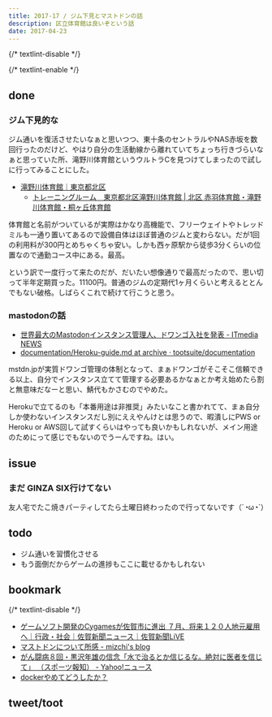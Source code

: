 ```yaml
---
title: 2017-17 / ジム下見とマストドンの話
description: 区立体育館は良いぞという話
date: 2017-04-23
---
```


{/* textlint-disable */}


{/* textlint-enable */}

## done

### ジム下見的な

<X url="https://twitter.com/legnoh/status/856085089167564800" />

ジム通いを復活させたいなぁと思いつつ、東十条のセントラルやNAS赤坂を数回行ったのだけど、やはり自分の生活動線から離れていてちょっち行きづらいなぁと思っていた所、滝野川体育館というウルトラCを見つけてしまったので試しに行ってみることにした。

- [滝野川体育館｜東京都北区](https://www.city.kita.tokyo.jp/sports/bunka/sport/shisetsu/okunai/ichiran/takinogawa.html)
    - [トレーニングルーム　東京都北区滝野川体育館 | 北区 赤羽体育館・滝野川体育館・桐ヶ丘体育館](http://akatai.net/facility-takitai-trainning/)

体育館と名前がついているが実際はかなり高機能で、フリーウェイトやトレッドミルも一通り置いてあるので設備自体はほぼ普通のジムと変わらない。だが1回の利用料が300円とめちゃくちゃ安い。しかも西ヶ原駅から徒歩3分くらいの位置なので通勤コース中にある。最高。

という訳で一度行って来たのだが、だいたい想像通りで最高だったので、思い切って半年定期買った。11100円。普通のジムの定期代1ヶ月くらいと考えるととんでもない破格。しばらくこれで続けて行こうと思う。

### mastodonの話

- [世界最大のMastodonインスタンス管理人、ドワンゴ入社を発表 - ITmedia NEWS](https://www.itmedia.co.jp/news/articles/1704/21/news112.html)
- [documentation/Heroku-guide.md at archive · tootsuite/documentation](https://github.com/tootsuite/documentation/blob/archive/Running-Mastodon/Heroku-guide.md)

mstdn.jpが実質ドワンゴ管理の体制となって、まぁドワンゴがそこそこ信頼できる以上、自分でインスタンス立てて管理する必要あるかなぁとか考え始めたら割と無意味だなーと思い、鯖代もかさむのでやめた。

Herokuで立てるのも「本番用途は非推奨」みたいなこと書かれてて、まぁ自分しか使わないインスタンスだし別にええやんけとは思うので、暇潰しにPWS or Heroku or AWS回して試すくらいはやっても良いかもしれないが、メイン用途のためにって感じでもないのでうーんですね。はい。

## issue

### まだ GINZA SIX行けてない

友人宅でたこ焼きパーティしてたら土曜日終わったので行ってないです（´◔ω◔`）

## todo

- ジム通いを習慣化させる
- もう面倒だからゲームの進捗もここに載せるかもしれない

## bookmark

{/* textlint-disable */}

- [ゲームソフト開発のCygamesが佐賀市に進出 ７月、将来１２０人地元雇用へ｜行政・社会｜佐賀新聞ニュース｜佐賀新聞LiVE](https://www.saga-s.co.jp/articles/-/91983)
- [マストドンについて所感 - mizchi's blog](https://mizchi.hatenablog.com/entry/2017/04/15/164657)
- [がん闘病８回・黒沢年雄の信念「水で治るとか信じるな。絶対に医者を信じて」 （スポーツ報知） - Yahoo!ニュース](https://headlines.yahoo.co.jp/hl?a=20170420-00000115-sph-ent)
- [dockerやめてどうしたか？](https://anond.hatelabo.jp/20170422000230)

tweet/toot
----

<X url="https://twitter.com/legnoh/status/853902560024961025" />
